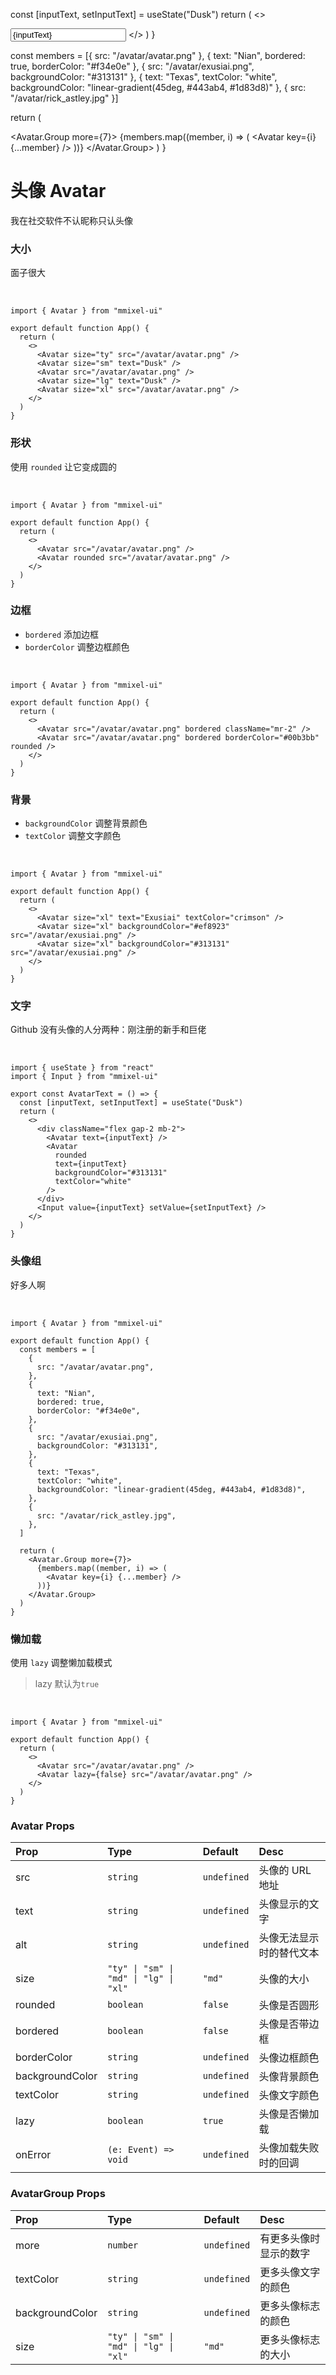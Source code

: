 
  const [inputText, setInputText] = useState("Dusk")
  return (
    <>
      <div className="flex gap-2 mb-2">
        <Avatar text={inputText} />
        <Avatar 
          rounded 
          text={inputText} 
          backgroundColor="#313131"
          textColor="white" />
      </div>
      <Input value={inputText} setValue={setInputText}/>
    </>
  )
}

  const members = [{
    src: "/avatar/avatar.png"
  }, {
    text: "Nian",
    bordered: true,
    borderColor: "#f34e0e"
  }, {
    src: "/avatar/exusiai.png",
    backgroundColor: "#313131"
  }, {
    text: "Texas",
    textColor: "white",
    backgroundColor: "linear-gradient(45deg, #443ab4, #1d83d8)"
  }, {
    src: "/avatar/rick_astley.jpg"
  }]

return (

<Avatar.Group more={7}>
  {members.map((member, i) => (
    <Avatar key={i} {...member} />
  ))}
</Avatar.Group>
) }

# 头像 Avatar

我在社交软件不认昵称只认头像

### 大小

面子很大

<br />

<Avatar size="ty" src="/avatar/avatar.png" />
<Avatar size="sm" text="Dusk" />
<Avatar src="/avatar/avatar.png" />
<Avatar size="lg" text="Dusk" />
<Avatar size="xl" src="/avatar/avatar.png" />

```tsx copy
import { Avatar } from "mmixel-ui"

export default function App() {
  return (
    <>
      <Avatar size="ty" src="/avatar/avatar.png" />
      <Avatar size="sm" text="Dusk" />
      <Avatar src="/avatar/avatar.png" />
      <Avatar size="lg" text="Dusk" />
      <Avatar size="xl" src="/avatar/avatar.png" />
    </>
  )
}
```

### 形状

使用 `rounded` 让它变成圆的

<br />

<Avatar src="/avatar/avatar.png" />
<Avatar rounded src="/avatar/avatar.png" />

```tsx copy
import { Avatar } from "mmixel-ui"

export default function App() {
  return (
    <>
      <Avatar src="/avatar/avatar.png" />
      <Avatar rounded src="/avatar/avatar.png" />
    </>
  )
}
```

### 边框

- `bordered` 添加边框
- `borderColor` 调整边框颜色

<br />

<Avatar src="/avatar/avatar.png" bordered className="mr-2" />
<Avatar src="/avatar/avatar.png" bordered borderColor="#00b3bb" rounded />

```tsx copy
import { Avatar } from "mmixel-ui"

export default function App() {
  return (
    <>
      <Avatar src="/avatar/avatar.png" bordered className="mr-2" />
      <Avatar src="/avatar/avatar.png" bordered borderColor="#00b3bb" rounded />
    </>
  )
}
```

### 背景

- `backgroundColor` 调整背景颜色
- `textColor` 调整文字颜色

<br />

<Avatar size="xl" text="Exusiai" textColor="crimson" />
<Avatar size="xl" backgroundColor="#ef8923" src="/avatar/exusiai.png" />
<Avatar size="xl" backgroundColor="#313131" src="/avatar/exusiai.png" />

```tsx copy
import { Avatar } from "mmixel-ui"

export default function App() {
  return (
    <>
      <Avatar size="xl" text="Exusiai" textColor="crimson" />
      <Avatar size="xl" backgroundColor="#ef8923" src="/avatar/exusiai.png" />
      <Avatar size="xl" backgroundColor="#313131" src="/avatar/exusiai.png" />
    </>
  )
}
```

### 文字

Github 没有头像的人分两种：刚注册的新手和巨佬

<br />

<AvatarText />

```tsx copy
import { useState } from "react"
import { Input } from "mmixel-ui"

export const AvatarText = () => {
  const [inputText, setInputText] = useState("Dusk")
  return (
    <>
      <div className="flex gap-2 mb-2">
        <Avatar text={inputText} />
        <Avatar
          rounded
          text={inputText}
          backgroundColor="#313131"
          textColor="white"
        />
      </div>
      <Input value={inputText} setValue={setInputText} />
    </>
  )
}
```

### 头像组

好多人啊

<br />

<AvatarGroupComponent />

```tsx copy
import { Avatar } from "mmixel-ui"

export default function App() {
  const members = [
    {
      src: "/avatar/avatar.png",
    },
    {
      text: "Nian",
      bordered: true,
      borderColor: "#f34e0e",
    },
    {
      src: "/avatar/exusiai.png",
      backgroundColor: "#313131",
    },
    {
      text: "Texas",
      textColor: "white",
      backgroundColor: "linear-gradient(45deg, #443ab4, #1d83d8)",
    },
    {
      src: "/avatar/rick_astley.jpg",
    },
  ]

  return (
    <Avatar.Group more={7}>
      {members.map((member, i) => (
        <Avatar key={i} {...member} />
      ))}
    </Avatar.Group>
  )
}
```

### 懒加载

使用 `lazy` 调整懒加载模式

> lazy 默认为`true`

<br />

<Avatar src="/avatar/avatar.png" />
<Avatar lazy={false} src="/avatar/avatar.png" />

```tsx copy
import { Avatar } from "mmixel-ui"

export default function App() {
  return (
    <>
      <Avatar src="/avatar/avatar.png" />
      <Avatar lazy={false} src="/avatar/avatar.png" />
    </>
  )
}
```

### Avatar Props

| Prop            | Type                                   | Default     | Desc                     |
| :-------------- | :------------------------------------- | :---------- | :----------------------- |
| src             | `string`                               | `undefined` | 头像的 URL 地址          |
| text            | `string`                               | `undefined` | 头像显示的文字           |
| alt             | `string`                               | `undefined` | 头像无法显示时的替代文本 |
| size            | `"ty" \| "sm" \| "md" \| "lg" \| "xl"` | `"md"`      | 头像的大小               |
| rounded         | `boolean`                              | `false`     | 头像是否圆形             |
| bordered        | `boolean`                              | `false`     | 头像是否带边框           |
| borderColor     | `string`                               | `undefined` | 头像边框颜色             |
| backgroundColor | `string`                               | `undefined` | 头像背景颜色             |
| textColor       | `string`                               | `undefined` | 头像文字颜色             |
| lazy            | `boolean`                              | `true`      | 头像是否懒加载           |
| onError         | `(e: Event) => void`                   | `undefined` | 头像加载失败时的回调     |

### AvatarGroup Props

| Prop            | Type                                   | Default     | Desc                   |
| :-------------- | :------------------------------------- | :---------- | :--------------------- |
| more            | `number`                               | `undefined` | 有更多头像时显示的数字 |
| textColor       | `string`                               | `undefined` | 更多头像文字的颜色     |
| backgroundColor | `string`                               | `undefined` | 更多头像标志的颜色     |
| size            | `"ty" \| "sm" \| "md" \| "lg" \| "xl"` | `"md"`      | 更多头像标志的大小     |
